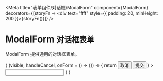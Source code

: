 
<Meta
  title="表单组件/对话框/ModalForm"
  component={ModalForm}
  decorators={[storyFn => <div text="ffff" style={{ padding: 20, minHeight: 200 }}>{storyFn()}</div>]}
/>

# ModalForm `对话框表单`

ModalForm 提供通用的对话框表单。

<Preview>
  <Story name="index">
    <ModalFormWrap>
   { (visible, handleCancel, onForm = () => {}) => {
     return <ModalForm
              onForm={onForm}
              initialValues={{
                name: 'this is my name'
                }}
              visible={visible}
              title="模型信息"
              maskClosable={false}
              handleCancel={handleCancel}
              width="50%"
              footer={
                  <div>
                    <Button onClick = {handleCancel} >取消</Button>
                    <Button type="primary">
                      提交
                    </Button>
                  </div>
                } >
              <TItem label='输入' name='name'>
                <Input/>
              </TItem>
            </ModalForm>
    }
   }
    </ModalFormWrap>
  </Story>
</Preview>

<Props of={ModalForm} />
